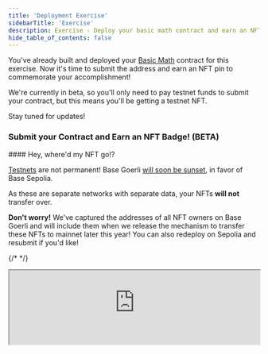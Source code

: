 ```yaml
---
title: 'Deployment Exercise'
sidebarTitle: 'Exercise'
description: Exercise - Deploy your basic math contract and earn an NFT.
hide_table_of_contents: false
---
```


You've already built and deployed your [Basic Math](/learn/contracts-and-basic-functions/basic-functions-exercise) contract for this exercise. Now it's time to submit the address and earn an NFT pin to commemorate your accomplishment!

<Warning>
We're currently in beta, so you'll only need to pay testnet funds to submit your contract, but this means you'll be getting a testnet NFT.

Stay tuned for updates!
</Warning>


### Submit your Contract and Earn an NFT Badge! (BETA)

<Note>
#### Hey, where'd my NFT go!?

[Testnets](/learn/deployment-to-testnet/test-networks) are not permanent! Base Goerli [will soon be sunset](https://base.mirror.xyz/kkz1-KFdUwl0n23PdyBRtnFewvO48_m-fZNzPMJehM4), in favor of Base Sepolia.

As these are separate networks with separate data, your NFTs **will not** transfer over.

**Don't worry!** We've captured the addresses of all NFT owners on Base Goerli and will include them when we release the mechanism to transfer these NFTs to mainnet later this year! You can also redeploy on Sepolia and resubmit if you'd like!
</Note>


{/* <CafeUnitTest nftNum={1}/> */}

<iframe
  src="https://682cef8eb764086a250fb541-zdfthryttt.chromatic.com/iframe.html?args=&id=components-cafeunittest--one&viewMode=story&dark=true&hero=true"
  width="100%"
  height="auto"
/>
